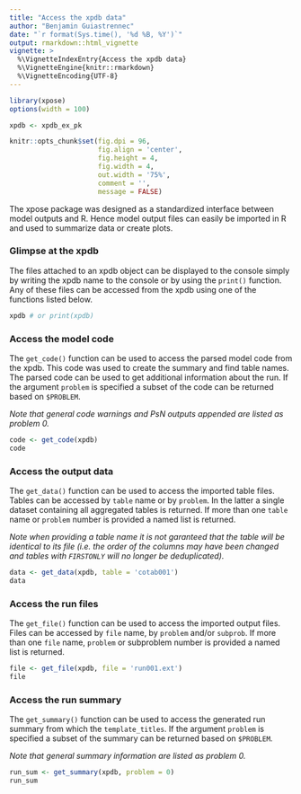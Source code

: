 ```yaml
---
title: "Access the xpdb data"
author: "Benjamin Guiastrennec"
date: "`r format(Sys.time(), '%d %B, %Y')`"
output: rmarkdown::html_vignette
vignette: >
  %\VignetteIndexEntry{Access the xpdb data}
  %\VignetteEngine{knitr::rmarkdown}
  %\VignetteEncoding{UTF-8}
---
```


```r
library(xpose)
options(width = 100)

xpdb <- xpdb_ex_pk

knitr::opts_chunk$set(fig.dpi = 96,
                      fig.align = 'center', 
                      fig.height = 4, 
                      fig.width = 4,
                      out.width = '75%',
                      comment = '',
                      message = FALSE)
```

The xpose package was designed as a standardized interface between model outputs and R. Hence model output files can easily be imported in R and used to summarize data or create plots.

### Glimpse at the xpdb
The files attached to an xpdb object can be displayed to the console simply by writing the xpdb name to the console or by using the `print()` function. Any of these files can be accessed from the xpdb using one of the functions listed below.

```r
xpdb # or print(xpdb)
```


### Access the model code
The `get_code()` function can be used to access the parsed model code from the xpdb. This code was used to create the summary and find table names. The parsed code can be used to get additional information about the run. If the argument `problem` is specified a subset of the code can be returned based on `$PROBLEM`. 

*Note that general code warnings and PsN outputs appended are listed as problem 0.*

```r
code <- get_code(xpdb)
code
```

### Access the output data
The `get_data()` function can be used to access the imported table files. Tables can be accessed by `table` name or by `problem`. In the latter a single dataset containing all aggregated tables is returned. If more than one `table` name or `problem` number is provided a named list is returned. 

*Note when providing a table name it is not garanteed that the table will be identical to its file (i.e. the order of the columns may have been changed and tables with `FIRSTONLY` will no longer be deduplicated).*

```r
data <- get_data(xpdb, table = 'cotab001')
data
```

### Access the run files
The `get_file()` function can be used to access the imported output files. Files can be accessed by `file` name, by `problem` and/or `subprob`. If more than one `file` name, `problem` or subproblem number is provided a named list is returned. 

```r
file <- get_file(xpdb, file = 'run001.ext')
file
```

### Access the run summary
The `get_summary()` function can be used to access the generated run summary from which the `template_titles`. If the argument `problem` is specified a subset of the summary can be returned based on `$PROBLEM`. 

*Note that general summary information are listed as problem 0.*

```r
run_sum <- get_summary(xpdb, problem = 0)
run_sum
```
